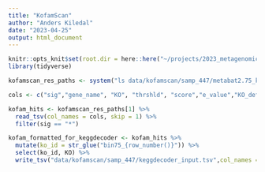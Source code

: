 ```yaml
---
title: "KofamScan"
author: "Anders Kiledal"
date: "2023-04-25"
output: html_document
---
```


```r
knitr::opts_knit$set(root.dir = here::here("~/projects/2023_metagenomics_working_group"))
library(tidyverse)
```

```r
kofamscan_res_paths <- system("ls data/kofamscan/samp_447/metabat2.75_kofam_results.txt", intern = TRUE)

cols <- c("sig","gene_name", "KO", "thrshld", "score","e_value","KO_definition")

kofam_hits <- kofamscan_res_paths[1] %>% 
  read_tsv(col_names = cols, skip = 1) %>% 
  filter(sig == "*")

kofam_formatted_for_keggdecoder <- kofam_hits %>% 
  mutate(ko_id = str_glue("bin75_{row_number()}")) %>% 
  select(ko_id, KO) %>% 
  write_tsv("data/kofamscan/samp_447/keggdecoder_input.tsv",col_names = FALSE)

```

